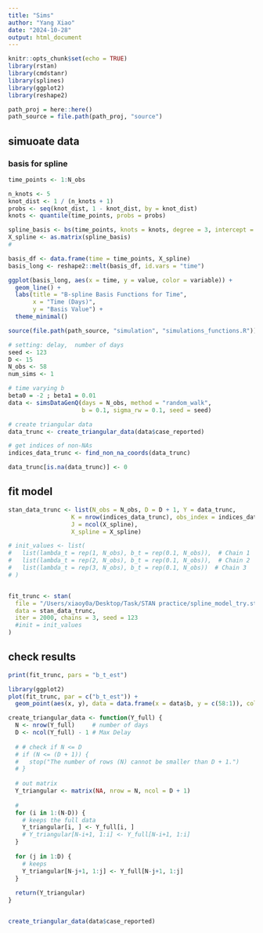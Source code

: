 ```yaml
---
title: "Sims"
author: "Yang Xiao"
date: "2024-10-28"
output: html_document
---
```


```r
knitr::opts_chunk$set(echo = TRUE)
library(rstan)
library(cmdstanr)
library(splines)
library(ggplot2)
library(reshape2)
```


```r
path_proj = here::here()
path_source = file.path(path_proj, "source")
```



## simuoate data

### basis for spline
```r

time_points <- 1:N_obs

n_knots <- 5
knot_dist <- 1 / (n_knots + 1)
probs <- seq(knot_dist, 1 - knot_dist, by = knot_dist)
knots <- quantile(time_points, probs = probs)

spline_basis <- bs(time_points, knots = knots, degree = 3, intercept = TRUE)
X_spline <- as.matrix(spline_basis)
# 

basis_df <- data.frame(time = time_points, X_spline)
basis_long <- reshape2::melt(basis_df, id.vars = "time")

ggplot(basis_long, aes(x = time, y = value, color = variable)) +
  geom_line() +
  labs(title = "B-spline Basis Functions for Time",
       x = "Time (Days)",
       y = "Basis Value") +
  theme_minimal()
```


```r
source(file.path(path_source, "simulation", "simulations_functions.R"))

# setting: delay,  number of days
seed <- 123
D <- 15
N_obs <- 58
num_sims <- 1

# time varying b
beta0 = -2 ; beta1 = 0.01
data <- simsDataGenQ(days = N_obs, method = "random_walk",
                     b = 0.1, sigma_rw = 0.1, seed = seed)

# create triangular data
data_trunc <- create_triangular_data(data$case_reported)

# get indices of non-NAs 
indices_data_trunc <- find_non_na_coords(data_trunc)

data_trunc[is.na(data_trunc)] <- 0  
```


## fit model
```r
stan_data_trunc <- list(N_obs = N_obs, D = D + 1, Y = data_trunc,
                  K = nrow(indices_data_trunc), obs_index = indices_data_trunc,
                  J = ncol(X_spline),
                  X_spline = X_spline)

# init_values <- list(
#   list(lambda_t = rep(1, N_obs), b_t = rep(0.1, N_obs)),  # Chain 1
#   list(lambda_t = rep(2, N_obs), b_t = rep(0.1, N_obs)),  # Chain 2
#   list(lambda_t = rep(3, N_obs), b_t = rep(0.1, N_obs))  # Chain 3
# )


fit_trunc <- stan(
  file = "/Users/xiaoy0a/Desktop/Task/STAN practice/spline_model_try.stan",  
  data = stan_data_trunc, 
  iter = 2000, chains = 3, seed = 123
  #init = init_values
)
```


## check results
```r
print(fit_trunc, pars = "b_t_est")
```

```r
library(ggplot2)
plot(fit_trunc, par = c("b_t_est")) +
  geom_point(aes(x, y), data = data.frame(x = data$b, y = c(58:1)), color = "blue")
```

```r
create_triangular_data <- function(Y_full) {
  N <- nrow(Y_full)     # number of days
  D <- ncol(Y_full) - 1 # Max Delay
  
  # # check if N <= D
  # if (N <= (D + 1)) {
  #   stop("The number of rows (N) cannot be smaller than D + 1.")
  # }
  
  # out matrix
  Y_triangular <- matrix(NA, nrow = N, ncol = D + 1)
  
  # 
  for (i in 1:(N-D)) {
    # keeps the full data
    Y_triangular[i, ] <- Y_full[i, ]
    # Y_triangular[N-i+1, 1:i] <- Y_full[N-i+1, 1:i]
  }
  
  for (j in 1:D) {
    # keeps
    Y_triangular[N-j+1, 1:j] <- Y_full[N-j+1, 1:j]
  }
  
  return(Y_triangular)
}



```

```r
create_triangular_data(data$case_reported)
```

